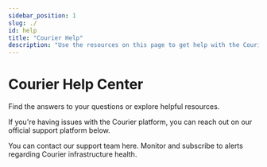 ```yaml
---
sidebar_position: 1
slug: ./
id: help
title: "Courier Help"
description: "Use the resources on this page to get help with the Courier platform"
---
```



# Courier Help Center

Find the answers to your questions or explore helpful resources.

If you're having issues with the Courier platform, you can reach out on our official support platform below.

<CardList size="medium">
  <Card title="Contact Support" href="mailto:support@courier.com" linkText="Contact Support">
    You can contact our support team here.
  </Card>
  <Card title="Courier Status" href="https://status.courier.com/" linkText="See Status">
  <ServiceStatus />
    Monitor and subscribe to alerts regarding Courier infrastructure health.
  </Card>
  
</CardList>